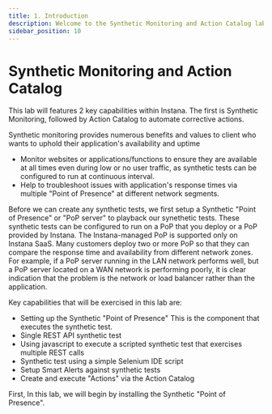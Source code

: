 ```yaml
---
title: 1. Introduction
description: Welcome to the Synthetic Monitoring and Action Catalog lab
sidebar_position: 10
---
```


# Synthetic Monitoring and Action Catalog

This lab will features 2 key capabilities within Instana. The first is Synthetic Monitoring, followed by Action Catalog to automate corrective actions.

Synthetic monitoring provides numerous benefits and values to client who wants to uphold their application's availability and uptime
- Monitor websites or applications/functions to ensure they are available at all times even during low or no user traffic, as synthetic tests can be configured to run at continuous interval.
- Help to troubleshoot issues with application's response times via multiple "Point of Presence" at different network segments.

Before we can create any synthetic tests, we first setup a Synthetic "Point of Presence" or "PoP server" to playback our synethetic tests.
These synthetic tests can be configured to run on a PoP that you deploy or a PoP provided by Instana. The Instana-managed PoP is supported only on Instana SaaS.
Many customers deploy two or more PoP so that they can compare the response time and availability from different network zones.
For example, if a PoP server running in the LAN network performs well, but a PoP server located on a WAN network is performing poorly, it is clear indication that the problem is the network or load balancer rather than the application.

Key capabilities that will be exercised in this lab are:
- Setting up the Synthetic "Point of Presence"  This is the component that executes the synthetic test.
- Single REST API synthetic test
- Using javascript to execute a scripted synthetic test that exercises multiple REST calls
- Synthetic test using a simple Selenium IDE script
- Setup Smart Alerts against synthetic tests
- Create and execute "Actions" via the Action Catalog

First, In this lab, we will begin by installing the Synthetic "Point of Presence".
